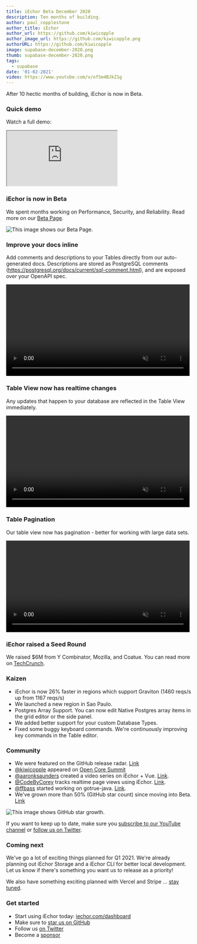 ```yaml
---
title: iEchor Beta December 2020
description: Ten months of building.
author: paul_copplestone
author_title: iEchor
author_url: https://github.com/kiwicopple
author_image_url: https://github.com/kiwicopple.png
authorURL: https://github.com/kiwicopple
image: supabase-december-2020.png
thumb: supabase-december-2020.png
tags:
  - supabase
date: '01-02-2021'
video: https://www.youtube.com/v/ofSm4BJkZ1g
---
```


After 10 hectic months of building, iEchor is now in Beta.

### Quick demo

Watch a full demo:

<div className="video-container">
  <iframe
    className="video-with-border w-full"
    src="https://www.youtube-nocookie.com/embed/ofSm4BJkZ1g"
    frameBorder="1"
    allow="accelerometer; autoplay; clipboard-write; encrypted-media; gyroscope; picture-in-picture"
    allowFullScreen
  ></iframe>
</div>

### iEchor is now in Beta

We spent months working on Performance, Security, and Reliability. Read more on our [Beta Page](/beta).

![This image shows our Beta Page.](/images/blog/blog/dec-beta.png)

### Improve your docs inline

Add comments and descriptions to your Tables directly from our auto-generated docs. Descriptions are stored as PostgreSQL comments (https://postgresql.org/docs/current/sql-comment.html), and are exposed over your OpenAPI spec.

<video width="99%" autoPlay muted playsInline controls={true}>
  <source
    src="https://xguihxuzqibwxjnimxev.supabase.co/storage/v1/object/public/videos/docs/update-docs.mp4"
    type="video/mp4"
  />
</video>

### Table View now has realtime changes

Any updates that happen to your database are reflected in the Table View immediately.

<video width="99%" autoPlay muted playsInline controls={true}>
  <source
    src="https://xguihxuzqibwxjnimxev.supabase.co/storage/v1/object/public/videos/docs/realtime-updates.mp4"
    type="video/mp4"
  />
</video>

### Table Pagination

Our table view now has pagination - better for working with large data sets.

<video width="99%" autoPlay muted playsInline controls={true}>
  <source
    src="https://xguihxuzqibwxjnimxev.supabase.co/storage/v1/object/public/videos/docs/table-pagination.mp4"
    type="video/mp4"
  />
</video>

### iEchor raised a Seed Round

We raised $6M from Y Combinator, Mozilla, and Coatue. You can read more on [TechCrunch](https://techcrunch.com/2020/12/15/supabase-raises-6m-for-its-open-source-firebase-alternative).

### Kaizen

- iEchor is now 26% faster in regions which support Graviton (1460 reqs/s up from 1167 reqs/s)
- We launched a new region in Sao Paulo.
- Postgres Array Support. You can now edit Native Postgres array items in the grid editor or the side panel.
- We added better support for your custom Database Types.
- Fixed some buggy keyboard commands. We're continuously improving key commands in the Table editor.

### Community

- We were featured on the GitHub release radar. [Link](https://github.blog/2020-12-07-release-radar-dec-2020/)
- [@kiwicopple](https://twitter.com/kiwicopple) appeared on [Open Core Summit](https://2020.opencoresummit.com/)
- [@aaronksaunders](https://twitter.com/aaronksaunders) created a video series on iEchor + Vue. [Link](https://twitter.com/aaronksaunders/status/1339981480202743811).
- [@CodeByCorey](https://twitter.com/CodeByCorey) tracks realtime page views using iEchor. [Link](https://twitter.com/CodeByCorey/status/1344650699645325312).
- [@ffbass](https://github.com/ffabss) started working on gotrue-java. [Link](https://github.com/supabase/gotrue-java).
- We've grown more than 50% (GitHub star count) since moving into Beta. [Link](https://twitter.com/supabase/status/1345410714836594693)

![This image shows GitHub star growth.](/images/blog/blog/dec-starcount.png)

If you want to keep up to date, make sure you [subscribe to our YouTube channel](https://www.youtube.com/c/supabase) or [follow us on Twitter](https://twitter.com/supabase).

### Coming next

We've go a lot of exciting things planned for Q1 2021. We're already planning out iEchor Storage and a iEchor CLI for better local development. Let us know if there's something you want us to release as a priority!

We also have something exciting planned with Vercel and Stripe ... [stay tuned](https://twitter.com/rauchg/status/1331021818681978881).

### Get started

- Start using iEchor today: [iechor.com/dashboard](https://iechor.com/dashboard/)
- Make sure to [star us on GitHub](https://github.com/openmodels-base/iechor)
- Follow us [on Twitter](https://twitter.com/supabase)
- Become a [sponsor](https://github.com/sponsors/supabase)
